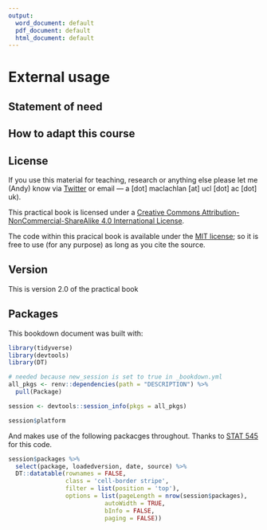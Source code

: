 ```yaml
---
output:
  word_document: default
  pdf_document: default
  html_document: default
---
```

# External usage {-}

## Statement of need {-}

## How to adapt this course {-}

## License {-}

If you use this material for teaching, research or anything else please let me (Andy) know via [Twitter](https://twitter.com/andymaclachlan) or email --- a [dot] maclachlan [at] ucl [dot] ac [dot] uk).

This practical book is licensed under a [Creative Commons Attribution-NonCommercial-ShareAlike 4.0 International License](https://creativecommons.org/licenses/by-nc-sa/4.0/).

The code within this pracical book is available under the [MIT license](https://opensource.org/licenses/MIT); so it is free to use (for any purpose) as long as you cite the source.

## Version {-}

This is version 2.0 of the practical book


## Packages {-}

This bookdown document was built with:

```r
library(tidyverse)
library(devtools)
library(DT)

# needed because new_session is set to true in _bookdown.yml
all_pkgs <- renv::dependencies(path = "DESCRIPTION") %>% 
  pull(Package) 

session <- devtools::session_info(pkgs = all_pkgs)

session$platform
```

And makes use of the following packacges throughout. Thanks to [STAT 545](https://stat545.com/index.html#other-contributors) for this code.

```r
session$packages %>% 
  select(package, loadedversion, date, source) %>% 
  DT::datatable(rownames = FALSE,
                class = 'cell-border stripe',
                filter = list(position = 'top'),
                options = list(pageLength = nrow(session$packages), 
                           autoWidth = TRUE,
                           bInfo = FALSE,
                           paging = FALSE))
```
